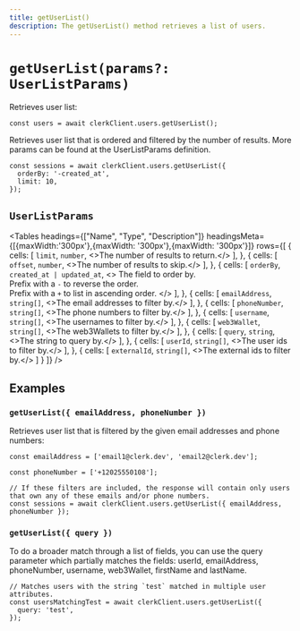 ```yaml
---
title: getUserList()
description: The getUserList() method retrieves a list of users.
---
```


# `getUserList(params?: UserListParams)`

Retrieves user list:

```tsx
const users = await clerkClient.users.getUserList();
```

Retrieves user list that is ordered and filtered by the number of results. More params can be found at the UserListParams definition.

```tsx
const sessions = await clerkClient.users.getUserList({
  orderBy: '-created_at',
  limit: 10,
});
```

## `UserListParams`

<Tables 
  headings={["Name", "Type", "Description"]}
  headingsMeta={[{maxWidth:'300px'},{maxWidth: '300px'},{maxWidth: '300px'}]}
  rows={[ 
    {
      cells: [
        <code>limit</code>,
        <code>number</code>,
        <>The number of results to return.</>
      ],
    },
    {
      cells: [
        <code>offset</code>,
        <code>number</code>,
        <>The number of results to skip.</>
      ],
    },
    {
      cells: [
        <code>orderBy</code>,
        <code>created_at | updated_at</code>,
        <>
          The field to order by. 
          <br/>Prefix with a `-` to reverse the order. 
          <br/>Prefix with a `+` to list in ascending order.
        </>
      ],
    },
    {
      cells: [
        <code>emailAddress</code>,
        <code>string[]</code>,
        <>The email addresses to filter by.</>
      ],
    },
    {
      cells: [
        <code>phoneNumber</code>,
        <code>string[]</code>,
        <>The phone numbers to filter by.</>
      ],
    },
    {
      cells: [
        <code>username</code>,
        <code>string[]</code>,
        <>The usernames to filter by.</>
      ],
    },
    {
      cells: [
        <code>web3Wallet</code>,
        <code>string[]</code>,
        <>The web3Wallets to filter by.</>
      ],
    },
    {
      cells: [
        <code>query</code>,
        <code>string</code>,
        <>The string to query by.</>
      ],
    },
    {
      cells: [
        <code>userId</code>,
        <code>string[]</code>,
        <>The user ids to filter by.</>
      ],
    },
    {
      cells: [
        <code>externalId</code>,
        <code>string[]</code>,
        <>The external ids to filter by.</>
      ]
    }
  ]}
/>

## Examples

### `getUserList({ emailAddress, phoneNumber })`

Retrieves user list that is filtered by the given email addresses and phone numbers:

```tsx
const emailAddress = ['email1@clerk.dev', 'email2@clerk.dev'];

const phoneNumber = ['+12025550108'];

// If these filters are included, the response will contain only users that own any of these emails and/or phone numbers.
const sessions = await clerkClient.users.getUserList({ emailAddress, phoneNumber });
```

### `getUserList({ query })`

To do a broader match through a list of fields, you can use the query parameter which partially matches the fields: userId, emailAddress, phoneNumber, username, web3Wallet, firstName and lastName.

```tsx
// Matches users with the string `test` matched in multiple user attributes.
const usersMatchingTest = await clerkClient.users.getUserList({
  query: 'test',
});
```